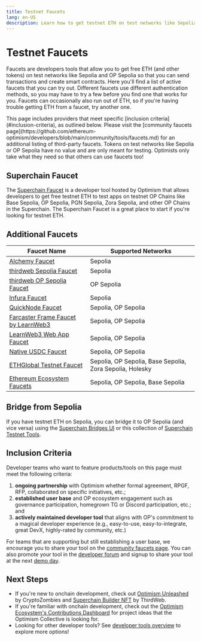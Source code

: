 ```yaml
---
title: Testnet Faucets
lang: en-US
description: Learn how to get testnet ETH on test networks like Sepolia and OP Sepolia for development and testing purposes.
---
```



# Testnet Faucets

Faucets are developers tools that allow you to get free ETH (and other tokens) on test networks like Sepolia and OP Sepolia so that you can send transactions and create smart contracts.
Here you'll find a list of active faucets that you can try out.
Different faucets use different authentication methods, so you may have to try a few before you find one that works for you.
Faucets can occasionally also run out of ETH, so if you're having trouble getting ETH from a faucet, try another one.

<Callout type="default">
  This page includes providers that meet specific [inclusion criteria](#inclusion-criteria), as outlined below. Please visit the [community faucets page](https://github.com/ethereum-optimism/developers/blob/main/community/tools/faucets.md) for an additional listing of third-party faucets.
</Callout>

<Callout>
  Tokens on test networks like Sepolia or OP Sepolia have no value and are only meant for testing.
  Optimists only take what they need so that others can use faucets too!
</Callout>

## Superchain Faucet

The [Superchain Faucet](https://console.optimism.io/faucet?utm_source=docs) is a developer tool hosted by Optimism that allows developers to get free testnet ETH to test apps on testnet OP Chains like Base Sepolia, OP Sepolia, PGN Sepolia, Zora Sepolia, and other OP Chains in the Superchain.
The Superchain Faucet is a great place to start if you're looking for testnet ETH.

## Additional Faucets

| Faucet Name                                                                      | Supported Networks                                       |
| -------------------------------------------------------------------------------- | -------------------------------------------------------- |
| [Alchemy Faucet](https://sepoliafaucet.com)                                      | Sepolia                                                  |
| [thirdweb Sepolia Faucet](https://thirdweb.com/sepolia)                          | Sepolia
| [thirdweb OP Sepolia Faucet](https://thirdweb.com/op-sepolia-testnet)                       | OP Sepolia
| [Infura Faucet](https://www.infura.io/faucet/sepolia)                            | Sepolia                                                  |
| [QuickNode Faucet](https://faucet.quicknode.com/optimism/)                       | Sepolia, OP Sepolia                                      |
| [Farcaster Frame Faucet by LearnWeb3](https://warpcast.com/haardikkk/0x28f4237d) | Sepolia, OP Sepolia                                      |
| [LearnWeb3 Web App Faucet](https://learnweb3.io/faucets)                         | Sepolia, OP Sepolia                                      |
| [Native USDC Faucet](https://faucet.circle.com/)                                 | Sepolia, OP Sepolia                                      |
| [ETHGlobal Testnet Faucet](https://ethglobal.com/faucet)                         | Sepolia, OP Sepolia, Base Sepolia, Zora Sepolia, Holesky |
| [Ethereum Ecosystem Faucets](https://www.ethereum-ecosystem.com/faucets)         | Sepolia, OP Sepolia, Base Sepolia                        |

## Bridge from Sepolia

If you have testnet ETH on Sepolia, you can bridge it to OP Sepolia (and vice versa) using the [Superchain Bridges UI](https://app.optimism.io/bridge) or this collection of [Superchain Testnet Tools](https://www.superchain.tools/).

## Inclusion Criteria

Developer teams who want to feature products/tools on this page must meet the following criteria:

1.  **ongoing partnership** with Optimism whether formal agreement, RPGF, RFP, collaborated on specific initiatives, etc.;
2.  **established user base** and OP ecosystem engagement such as governance participation, homegrown TG or Discord participation, etc.; and
3.  **actively maintained developer tool** that aligns with OP's commitment to a magical developer experience (e.g., easy-to-use, easy-to-integrate, great DevX, highly-rated by community, etc.)

For teams that are supporting but still establishing a user base, we encourage you to share your tool on the [community faucets page](https://github.com/ethereum-optimism/developers/blob/main/community/tools/faucets.md).
You can also promote your tool in the [developer forum](https://github.com/ethereum-optimism/developers/discussions/categories/show-and-tell) and signup to share your tool at the next [demo day](https://community.optimism.io/docs/contribute/demo-day/).

## Next Steps

*   If you're new to onchain development, check out [Optimism Unleashed](https://cryptozombies.io/en/optimism) by CryptoZombies and [Superchain Builder NFT](https://web.archive.org/web/20231218203510/https://blog.thirdweb.com/guides/optimism-superchain-faucet-nft/) by ThirdWeb.
*   If you're familiar with onchain development, check out the [Optimism Ecosystem's Contributions Dashboard](https://github.com/ethereum-optimism/ecosystem-contributions) for project ideas that the Optimism Collective is looking for.
*   Looking for other developer tools? See [developer tools overview](/builders/tools/overview) to explore more options!
